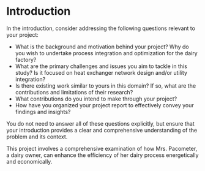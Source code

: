 # Introduction {#intro}

In the introduction, consider addressing the following questions relevant to your project:

- What is the background and motivation behind your project? Why do you wish to undertake process integration and optimization for the dairy factory?
- What are the primary challenges and issues you aim to tackle in this study? Is it focused on heat exchanger network design and/or utility integration?
- Is there existing work similar to yours in this domain? If so, what are the contributions and limitations of their research?
- What contributions do you intend to make through your project?
- How have you organized your project report to effectively convey your findings and insights?

You do not need to answer all of these questions explicitly, but ensure that your introduction provides a clear and comprehensive understanding of the problem and its context.


This project involves a comprehensive examination of how Mrs. Pacometer, a dairy owner, can enhance the efficiency of her dairy process energetically and economically. 